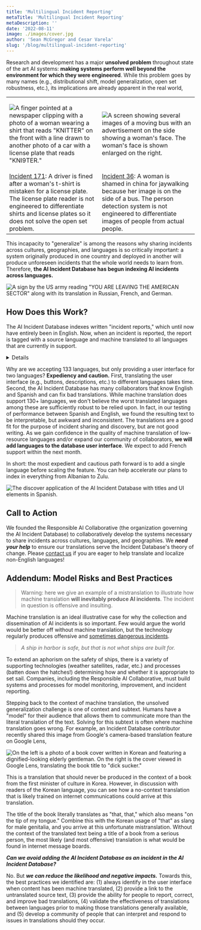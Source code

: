 ```yaml
---
title: 'Multilingual Incident Reporting'
metaTitle: 'Multilingual Incident Reporting'
metaDescription: ''
date: '2022-08-11'
image: ./images/cover.jpg
author: 'Sean McGregor and Cesar Varela'
slug: '/blog/multilingual-incident-reporting'
---
```


Research and development has a major **unsolved problem** throughout state of the art AI systems: **making systems perform well beyond the environment for which they were engineered**. While this problem goes by many names (e.g., distributional shift, model generalization, open set robustness, etc.), its implications are already apparent in the real world,

<table>
  <tr>
   <td>

![A finger pointed at a newspaper clipping with a photo of a woman wearing a shirt that reads "KNITTER" on the front with a line drawn to another photo of a car with a license plate that reads "KNI9TER."](./images/image5.png)

   </td>
   <td>

![A screen showing several images of a moving bus with an advertisement on the side showing a woman's face. The woman's face is shown enlarged on the right.](./images/image2.png)

   </td>
  </tr>
  <tr>
   <td><a href="/cite/171">Incident 171</a>: A driver is fined after a woman's t-shirt is mistaken for a license plate. The license plate reader is not engineered to differentiate shirts and license plates so it does not solve the open set problem.
   </td>
   <td><a href="/cite/36">Incident 36</a>: A woman is shamed in china for jaywalking because her image is on the side of a bus. The person detection system is not engineered to differentiate images of people from actual people.
   </td>
  </tr>
</table>


This incapacity to "generalize" is among the reasons why sharing incidents across cultures, geographies, and languages is so critically important: a system originally produced in one country and deployed in another will produce unforeseen incidents that the whole world needs to learn from. Therefore, **the AI Incident Database has begun indexing AI incidents across languages.**

![A sign by the US army reading "YOU ARE LEAVING THE AMERICAN SECTOR" along with its translation in Russian, French, and German.](images/image3.jpg) 

## How Does this Work?

The AI Incident Database indexes written "incident reports," which until now have entirely been in English. Now, when an incident is reported, the report is tagged with a source language and machine translated to all languages that are currently in support.

<Details summary="List of supported languages">

| [Languages We Accept Reports From](https://en.wikipedia.org/wiki/Google_Translate#Supported_languages)                                     | Languages Presented to Users                                                          |
| ------------------------------------------------------------------------------------------------------------------------------------------ | --------------------------------------------------------------------------------------|
| [Afrikaans](https://en.wikipedia.org/wiki/Afrikaans)                                                                                     | [English](https://incidentdatabase.ai) and [Spanish](https://incidentdatabase.ai/es/) |
| [Albanian](https://en.wikipedia.org/wiki/Albanian_language)                                                                              |                                                                                       |
| [Amharic](https://en.wikipedia.org/wiki/Amharic)                                                                                         |                                                                                       |
| [Arabic](https://en.wikipedia.org/wiki/Arabic)                                                                                           |                                                                                       |
| [Armenian](https://en.wikipedia.org/wiki/Armenian_language)                                                                              |                                                                                       |
| [Assamese](https://en.wikipedia.org/wiki/Assamese_language)                                                                              |                                                                                       |
| [Aymara](https://en.wikipedia.org/wiki/Aymara_language)                                                                                  |                                                                                       |
| [Azerbaijani](https://en.wikipedia.org/wiki/Azerbaijani_language)                                                                        |                                                                                       |
| [Bambara](https://en.wikipedia.org/wiki/Bambara_language)                                                                                |                                                                                       |
| [Basque](https://en.wikipedia.org/wiki/Basque_language)                                                                                  |                                                                                       |
| [Belarusian](https://en.wikipedia.org/wiki/Belarusian_language)                                                                          |                                                                                       |
| [Bengali](https://en.wikipedia.org/wiki/Bengali_language)                                                                                |                                                                                       |
| [Bhojpuri](https://en.wikipedia.org/wiki/Bhojpuri_language)                                                                              |                                                                                       |
| [Bosnian](https://en.wikipedia.org/wiki/Bosnian_language)                                                                                |                                                                                       |
| [Bulgarian](https://en.wikipedia.org/wiki/Bulgarian_language)                                                                            |                                                                                       |
| [Burmese](https://en.wikipedia.org/wiki/Burmese_language) (Myanmar)                                                                      |                                                                                       |
| [Catalan](https://en.wikipedia.org/wiki/Catalan_language)                                                                                |                                                                                       |
| [Cebuano](https://en.wikipedia.org/wiki/Cebuano_language)                                                                                |                                                                                       | 
| [Chewa](https://en.wikipedia.org/wiki/Chewa_language) (Chichewa)                                                                         |                                                                                       |
| [Chinese](https://en.wikipedia.org/wiki/Chinese_language) ([Simplified](https://en.wikipedia.org/wiki/Simplified_Chinese_characters))    |                                                                                       |
| [Chinese](https://en.wikipedia.org/wiki/Chinese_language) ([Traditional](https://en.wikipedia.org/wiki/Traditional_Chinese_characters))  |                                                                                       |
| [Corsican](https://en.wikipedia.org/wiki/Corsican_language)                                                                              |                                                                                       |
| [Croatian](https://en.wikipedia.org/wiki/Croatian_language)                                                                              |                                                                                       |
| [Czech](https://en.wikipedia.org/wiki/Czech_language)                                                                                    |                                                                                       |
| [Danish](https://en.wikipedia.org/wiki/Danish_language)                                                                                  |                                                                                       |
| [Dogri](https://en.wikipedia.org/wiki/Dogri_language)                                                                                    |                                                                                       |
| [Dutch](https://en.wikipedia.org/wiki/Dutch_language)                                                                                    |                                                                                       |
| [English](https://en.wikipedia.org/wiki/English_language)                                                                                |                                                                                       |
| [Esperanto](https://en.wikipedia.org/wiki/Esperanto)                                                                                     |                                                                                       |
| [Estonian](https://en.wikipedia.org/wiki/Estonian_language)                                                                              |                                                                                       |
| [Ewe](https://en.wikipedia.org/wiki/Ewe_language)                                                                                        |                                                                                       |
| [Finnish](https://en.wikipedia.org/wiki/Finnish_language)                                                                                |                                                                                       |
| [French](https://en.wikipedia.org/wiki/French_language)                                                                                  |                                                                                       |
| [Galician](https://en.wikipedia.org/wiki/Galician_language)                                                                              |                                                                                       |
| [Georgian](https://en.wikipedia.org/wiki/Georgian_language)                                                                              |                                                                                       |
| [German](https://en.wikipedia.org/wiki/German_language)                                                                                  |                                                                                       |
| [Greek](https://en.wikipedia.org/wiki/Greek_language)                                                                                    |                                                                                       |
| [Guarani](https://en.wikipedia.org/wiki/Guarani_language)                                                                                |                                                                                       |
| [Gujarati](https://en.wikipedia.org/wiki/Gujarati_language)                                                                              |                                                                                       |
| [Haitian Creole](https://en.wikipedia.org/wiki/Haitian_Creole)                                                                           |                                                                                       |
| [Hausa](https://en.wikipedia.org/wiki/Hausa_language)                                                                                    |                                                                                       |
| [Hawaiian](https://en.wikipedia.org/wiki/Hawaiian_language)                                                                              |                                                                                       |
| [Hebrew](https://en.wikipedia.org/wiki/Hebrew_language)                                                                                  |                                                                                       |
| [Hindi](https://en.wikipedia.org/wiki/Hindi)                                                                                             |                                                                                       |
| [Hmong](https://en.wikipedia.org/wiki/Hmong_language)                                                                                    |                                                                                       |
| [Hungarian](https://en.wikipedia.org/wiki/Hungarian_language)                                                                            |                                                                                       |
| [Icelandic](https://en.wikipedia.org/wiki/Icelandic_language)                                                                            |                                                                                       |
| [Igbo](https://en.wikipedia.org/wiki/Igbo_language)                                                                                      |                                                                                       |
| [Ilocano](https://en.wikipedia.org/wiki/Ilocano_language)                                                                                |                                                                                       |
| [Indonesian](https://en.wikipedia.org/wiki/Indonesian_language)                                                                          |                                                                                       |
| [Irish](https://en.wikipedia.org/wiki/Irish_language)                                                                                    |                                                                                       |
| [Italian](https://en.wikipedia.org/wiki/Italian_language)                                                                                |                                                                                       |
| [Japanese](https://en.wikipedia.org/wiki/Japanese_language)                                                                              |                                                                                       |
| [Javanese](https://en.wikipedia.org/wiki/Javanese_language)                                                                              |                                                                                       |
| [Kannada](https://en.wikipedia.org/wiki/Kannada)                                                                                         |                                                                                       |
| [Kazakh](https://en.wikipedia.org/wiki/Kazakh_language)                                                                                  |                                                                                       |
| [Khmer](https://en.wikipedia.org/wiki/Khmer_language)                                                                                    |                                                                                       |
| [Kinyarwanda](https://en.wikipedia.org/wiki/Kinyarwanda)                                                                                 |                                                                                       |
| [Konkani](https://en.wikipedia.org/wiki/Konkani_language)                                                                                |                                                                                       |
| [Korean](https://en.wikipedia.org/wiki/Korean_language)                                                                                  |                                                                                       |
| [Krio](https://en.wikipedia.org/wiki/Krio_language)                                                                                      |                                                                                       |
| [Kurdish](https://en.wikipedia.org/wiki/Kurdish_languages) ([Kurmanji](https://en.wikipedia.org/wiki/Kurmanji))                          |                                                                                       |
| [Kurdish](https://en.wikipedia.org/wiki/Kurdish_languages) ([Sorani](https://en.wikipedia.org/wiki/Sorani))                              |                                                                                       |
| [Kyrgyz](https://en.wikipedia.org/wiki/Kyrgyz_language)                                                                                  |                                                                                       |
| [Lao](https://en.wikipedia.org/wiki/Lao_language)                                                                                        |                                                                                       |
| [Latin](https://en.wikipedia.org/wiki/Latin)                                                                                             |                                                                                       |
| [Latvian](https://en.wikipedia.org/wiki/Latvian_language)                                                                                |                                                                                       |
| [Lingala](https://en.wikipedia.org/wiki/Lingala)                                                                                         |                                                                                       |
| [Lithuanian](https://en.wikipedia.org/wiki/Lithuanian_language)                                                                          |                                                                                       |
| [Luganda](https://en.wikipedia.org/wiki/Luganda)                                                                                         |                                                                                       |
| [Luxembourgish](https://en.wikipedia.org/wiki/Luxembourgish)                                                                             |                                                                                       |
| [Macedonian](https://en.wikipedia.org/wiki/Macedonian_language)                                                                          |                                                                                       |
| [Maithili](https://en.wikipedia.org/wiki/Maithili_language)                                                                              |                                                                                       |
| [Malagasy](https://en.wikipedia.org/wiki/Malagasy_language)                                                                              |                                                                                       |
| [Malay](https://en.wikipedia.org/wiki/Malay_language)                                                                                    |                                                                                       |
| [Malayalam](https://en.wikipedia.org/wiki/Malayalam)                                                                                     |                                                                                       |
| [Maldivian](https://en.wikipedia.org/wiki/Maldivian_language) (Dhivehi)                                                                  |                                                                                       |
| [Maltese](https://en.wikipedia.org/wiki/Maltese_language)                                                                                |                                                                                       |
| [Māori](https://en.wikipedia.org/wiki/M%C4%81ori_language) (Maori)                                                                       |                                                                                       |
| [Marathi](https://en.wikipedia.org/wiki/Marathi_language)                                                                                |                                                                                       |
| [Meitei](https://en.wikipedia.org/wiki/Meitei_language) (Manipuri, Meiteilon)                                                            |                                                                                       |
| [Mizo](https://en.wikipedia.org/wiki/Mizo_language)                                                                                      |                                                                                       |
| [Mongolian](https://en.wikipedia.org/wiki/Mongolian_language)                                                                            |                                                                                       |
| [Nepali](https://en.wikipedia.org/wiki/Nepali_language)                                                                                  |                                                                                       |
| [Northern Sotho](https://en.wikipedia.org/wiki/Northern_Sotho_language) (Sepedi)                                                         |                                                                                       |
| [Norwegian](https://en.wikipedia.org/wiki/Norwegian_language)                                                                            |                                                                                       |
| [Odia](https://en.wikipedia.org/wiki/Odia_language) (Oriya)                                                                              |                                                                                       |
| [Oromo](https://en.wikipedia.org/wiki/Oromo_language)                                                                                    |                                                                                       |
| [Pashto](https://en.wikipedia.org/wiki/Pashto)                                                                                           |                                                                                       |
| [Persian](https://en.wikipedia.org/wiki/Persian_language)                                                                                |                                                                                       |
| [Polish](https://en.wikipedia.org/wiki/Polish_language)                                                                                  |                                                                                       |
| [Portuguese](https://en.wikipedia.org/wiki/Portuguese_language)                                                                          |                                                                                       |
| [Punjabi](https://en.wikipedia.org/wiki/Punjabi_language)                                                                                |                                                                                       |
| [Quechua](https://en.wikipedia.org/wiki/Southern_Quechua)                                                                                |                                                                                       |
| [Romanian](https://en.wikipedia.org/wiki/Romanian_language)                                                                              |                                                                                       |
| [Russian](https://en.wikipedia.org/wiki/Russian_language)                                                                                |                                                                                       |
| [Samoan](https://en.wikipedia.org/wiki/Samoan_language)                                                                                  |                                                                                       |
| [Sanskrit](https://en.wikipedia.org/wiki/Sanskrit)                                                                                       |                                                                                       |
| [Scottish Gaelic](https://en.wikipedia.org/wiki/Scottish_Gaelic) (Scots Gaelic)                                                          |                                                                                       |
| [Serbian](https://en.wikipedia.org/wiki/Serbian_language)                                                                                |                                                                                       |
| [Sesotho](https://en.wikipedia.org/wiki/Sotho_language)                                                                                  |                                                                                       |
| [Shona](https://en.wikipedia.org/wiki/Shona_language)                                                                                    |                                                                                       |
| [Sindhi](https://en.wikipedia.org/wiki/Sindhi_language)                                                                                  |                                                                                       |
| [Sinhala](https://en.wikipedia.org/wiki/Sinhala_language)                                                                                |                                                                                       |
| [Slovak](https://en.wikipedia.org/wiki/Slovak_language)                                                                                  |                                                                                       |
| [Slovenian](https://en.wikipedia.org/wiki/Slovene_language)                                                                              |                                                                                       |
| [Somali](https://en.wikipedia.org/wiki/Somali_language)                                                                                  |                                                                                       |
| [Spanish](https://en.wikipedia.org/wiki/Spanish_language)                                                                                |                                                                                       |
| [Sundanese](https://en.wikipedia.org/wiki/Sundanese_language)                                                                            |                                                                                       |
| [Swahili](https://en.wikipedia.org/wiki/Swahili_language)                                                                                |                                                                                       |
| [Swedish](https://en.wikipedia.org/wiki/Swedish_language)                                                                                |                                                                                       |
| [Tagalog](https://en.wikipedia.org/wiki/Tagalog_language) ([Filipino](https://en.wikipedia.org/wiki/Filipino_language))                  |                                                                                       |
| [Tajik](https://en.wikipedia.org/wiki/Tajik_language)                                                                                    |                                                                                       |
| [Tamil](https://en.wikipedia.org/wiki/Tamil_language)                                                                                    |                                                                                       |
| [Tatar](https://en.wikipedia.org/wiki/Tatar_language)                                                                                    |                                                                                       |
| [Telugu](https://en.wikipedia.org/wiki/Telugu_language)                                                                                  |                                                                                       |
| [Thai](https://en.wikipedia.org/wiki/Thai_language)                                                                                      |                                                                                       |
| [Tigrinya](https://en.wikipedia.org/wiki/Tigrinya_language)                                                                              |                                                                                       |
| [Tsonga](https://en.wikipedia.org/wiki/Tsonga_language)                                                                                  |                                                                                       |
| [Turkish](https://en.wikipedia.org/wiki/Turkish_language)                                                                                |                                                                                       |
| [Turkmen](https://en.wikipedia.org/wiki/Turkmen_language)                                                                                |                                                                                       |
| [Twi](https://en.wikipedia.org/wiki/Twi)                                                                                                 |                                                                                       |
| [Ukrainian](https://en.wikipedia.org/wiki/Ukrainian_language)                                                                            |                                                                                       |
| [Urdu](https://en.wikipedia.org/wiki/Urdu)                                                                                               |                                                                                       |
| [Uyghur](https://en.wikipedia.org/wiki/Uyghur_language)                                                                                  |                                                                                       |
| [Uzbek](https://en.wikipedia.org/wiki/Uzbek_language)                                                                                    |                                                                                       |
| [Vietnamese](https://en.wikipedia.org/wiki/Vietnamese_language)                                                                          |                                                                                       |
| [Welsh](https://en.wikipedia.org/wiki/Welsh_language)                                                                                    |                                                                                       |
| [West Frisian](https://en.wikipedia.org/wiki/West_Frisian_language) (Frisian)                                                            |                                                                                       |
| [Xhosa](https://en.wikipedia.org/wiki/Xhosa_language)                                                                                    |                                                                                       |
| [Yiddish](https://en.wikipedia.org/wiki/Yiddish)                                                                                         |                                                                                       |
| [Yoruba](https://en.wikipedia.org/wiki/Yoruba_language)                                                                                  |                                                                                       |
| [Zulu](https://en.wikipedia.org/wiki/Zulu_language)                                                                                      |                                                                                       |

</Details>

Why are we accepting 133 languages, but only providing a user interface for two languages? **Expediency and caution.** First, translating the user interface (e.g., buttons, descriptions, etc.) to different languages takes time. Second, the AI Incident Database has many collaborators that know English and Spanish and can fix bad translations. While machine translation does support 130+ languages, we don't believe the worst translated languages among these are sufficiently robust to be relied upon. In fact, in our testing of performance between Spanish and English, we found the resulting text to be interpretable, but awkward and inconsistent. The translations are a good fit for the purpose of incident sharing and discovery, but are not good writing. As we gain confidence in the quality of machine translation of low-resource languages and/or expand our community of collaborators, **we will add languages to the database user interface**. We expect to add French support within the next month.

In short: the most expedient and cautious path forward is to add a single language before scaling the feature. You can help accelerate our plans to index in everything from Albanian to Zulu.

![The discover application of the AI Incident Database with titles and UI elements in Spanish.](./images/image1.png)

## Call to Action

We founded the Responsible AI Collaborative (the organization governing the AI Incident Database) to collaboratively develop the systems necessary to share incidents across cultures, languages, and geographies. We **_need your help_** to ensure our translations serve the Incident Database's theory of change. Please [contact us](/contact) if you are eager to help translate and localize non-English languages!


## Addendum: Model Risks and Best Practices

> Warning: here we give an example of a mistranslation to illustrate how machine translation **will inevitably produce AI incidents**. The incident in question is offensive and insulting.

Machine translation is an ideal illustrative case for why the collection and dissemination of AI incidents is so important. Few would argue the world would be better off without machine translation, but the technology regularly produces offensive and [sometimes dangerous incidents](/cite/72). 

> _A ship in harbor is safe, but that is not what ships are built for._

To extend an aphorism on the safety of ships, there is a variety of supporting technologies (weather satellites, radar, etc.) and processes (batten down the hatches!) determining how and whether it is appropriate to set sail. Companies, including the Responsible AI Collaborative, must build systems and processes for model monitoring, improvement, and incident reporting.

Stepping back to the context of machine translation, the unsolved generalization challenge is one of context and subtext. Humans have a "model" for their audience that allows them to communicate more than the literal translation of the text. Solving for this subtext is often where machine translation goes wrong. For example, an Incident Database contributor recently shared this image from Google's camera-based translation feature on Google Lens,

<SensitiveImage contentWarning="Click to view offensive image">

  ![On the left is a photo of a book cover written in Korean and featuring a dignified-looking elderly gentleman. On the right is the cover viewed in Google Lens, translating the book title to "dick sucker."](images/image4.jpg)

</SensitiveImage>

This is a translation that should never be produced in the context of a book from the first minister of culture in Korea. However, in discussion with readers of the Korean language, you can see how a no-context translation that is likely trained on internet communications could arrive at this translation.

The title of the book literally translates as "that, that," which also means "on the tip of my tongue." Combine this with the Korean usage of "that" as slang for male genitalia, and you arrive at this unfortunate mistranslation. Without the context of the translated text being a title of a book from a serious person, the most likely (and most offensive) translation is what would be found in internet message boards.

**_Can we avoid adding the AI Incident Database as an incident in the AI Incident Database?_**

No. But **_we can reduce the likelihood and negative impacts._** Towards this, the best practices we identified are: (1) always identify in the user interface when content has been machine translated, (2) provide a link to the untranslated source text, (3) provide the ability for people to report, correct, and improve bad translations, (4) validate the effectiveness of translations between languages prior to making those translations generally available, and (5) develop a community of people that can interpret and respond to issues in translations should they occur.
